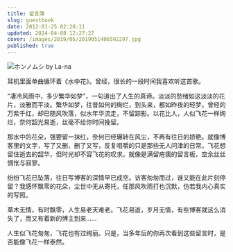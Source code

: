 ```yaml
---
title: 留言簿
slug: guestbook
date: 2012-01-25 02:20:11
updated: 2024-04-08 12:27:27
cover: /images/2019/05/2019051406592297.jpg
published: true
---
```


![ホンノムシ by La-na](/images/2019/05/2019051406592297.jpg)

<MusicPlayer netease={2109088527} />

耳机里面单曲循环着《水中花》。曾经，很长的一段时间我喜欢听这首歌。

“凄冷风雨中，多少繁华如梦”，一句道出了人生的真谛。淡淡的愁绪如这淡淡的花片，淡雅而平淡。繁华如梦，往昔如何的绚烂，到头来，都如昨夜的轻梦。曾经的万紫千红，却已随风吹落，似水年华流走，不留踪影。以花比人，人似飞花一样绚烂，奈何韶光易逝，丝毫不给你时间挽留。

那水中的花朵，强要留一抹红，奈何已经辗转在风尘，不再有往日的娇艳。就像博客里的文字，写了又删，删了又写，反复咀嚼的只是那些无人问津的日常。飞花想留住逝去的韶华，但时光却不容飞花的叹求。就像是满留疮痍的留言板，空余丝丝惆怅与寂寥。

纷纷飞花已坠落，往日写博客的深情早已成空。访客匆匆而过，谁又能在此片刻停留？我感怀飘零的花朵，尘世中无从寄托，任那风吹雨打也沉默，仿若我内心真实的写照。

草木无情，有时飘零，人生易老天难老。飞花易逝，岁月无情，有些博客就这么消失了，而又有着新的博主到来……

人生似飞花匆匆，飞花也有过绚丽。只是，当多年后的你再次看到这些留言时，是否能像飞花一样泰然。
